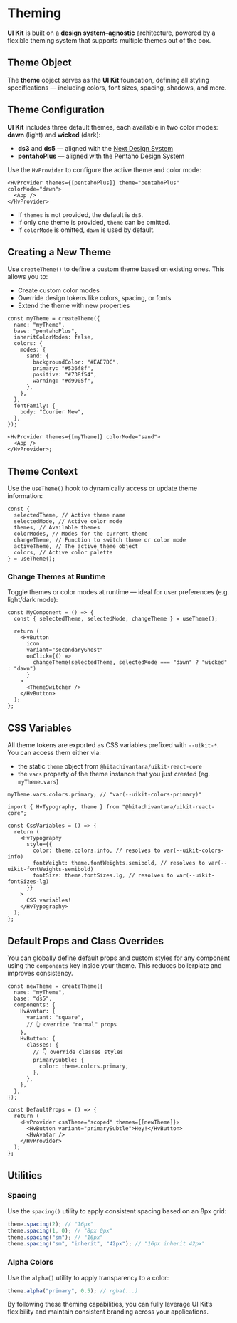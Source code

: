 # Theming

**UI Kit** is built on a **design system–agnostic** architecture, powered by a flexible theming system that supports multiple themes out of the box.

## Theme Object

The **theme** object serves as the **UI Kit** foundation, defining all styling specifications — including colors, font sizes, spacing, shadows, and more.

## Theme Configuration

**UI Kit** includes three default themes, each available in two color modes: **dawn** (light) and **wicked** (dark):

- **ds3** and **ds5** — aligned with the [Next Design System](https://designsystem.hitachi.com)
- **pentahoPlus** — aligned with the Pentaho Design System

Use the `HvProvider` to configure the active theme and color mode:

```tsx
<HvProvider themes={[pentahoPlus]} theme="pentahoPlus" colorMode="dawn">
  <App />
</HvProvider>
```

- If `themes` is not provided, the default is `ds5`.
- If only one theme is provided, `theme` can be omitted.
- If `colorMode` is omitted, `dawn` is used by default.

## Creating a New Theme

Use `createTheme()` to define a custom theme based on existing ones. This allows you to:

- Create custom color modes
- Override design tokens like colors, spacing, or fonts
- Extend the theme with new properties

```tsx
const myTheme = createTheme({
  name: "myTheme",
  base: "pentahoPlus",
  inheritColorModes: false,
  colors: {
    modes: {
      sand: {
        backgroundColor: "#EAE7DC",
        primary: "#536f8f",
        positive: "#738f54",
        warning: "#d9905f",
      },
    },
  },
  fontFamily: {
    body: "Courier New",
  },
});

<HvProvider themes={[myTheme]} colorMode="sand">
  <App />
</HvProvider>;
```

## Theme Context

Use the `useTheme()` hook to dynamically access or update theme information:

```tsx
const {
  selectedTheme, // Active theme name
  selectedMode, // Active color mode
  themes, // Available themes
  colorModes, // Modes for the current theme
  changeTheme, // Function to switch theme or color mode
  activeTheme, // The active theme object
  colors, // Active color palette
} = useTheme();
```

### Change Themes at Runtime

Toggle themes or color modes at runtime — ideal for user preferences (e.g. light/dark mode):

```tsx
const MyComponent = () => {
  const { selectedTheme, selectedMode, changeTheme } = useTheme();

  return (
    <HvButton
      icon
      variant="secondaryGhost"
      onClick={() =>
        changeTheme(selectedTheme, selectedMode === "dawn" ? "wicked" : "dawn")
      }
    >
      <ThemeSwitcher />
    </HvButton>
  );
};
```

## CSS Variables

All theme tokens are exported as CSS variables prefixed with `--uikit-*`.
You can access them either via:

- the static `theme` object from `@hitachivantara/uikit-react-core`
- the `vars` property of the theme instance that you just created (eg. `myTheme.vars`)

```tsx
myTheme.vars.colors.primary; // "var(--uikit-colors-primary)"
```

```tsx
import { HvTypography, theme } from "@hitachivantara/uikit-react-core";

const CssVariables = () => {
  return (
    <HvTypography
      style={{
        color: theme.colors.info, // resolves to var(--uikit-colors-info)
        fontWeight: theme.fontWeights.semibold, // resolves to var(--uikit-fontWeights-semibold)
        fontSize: theme.fontSizes.lg, // resolves to var(--uikit-fontSizes-lg)
      }}
    >
      CSS variables!
    </HvTypography>
  );
};
```

## Default Props and Class Overrides

You can globally define default props and custom styles for any component using the `components` key inside your theme. This reduces boilerplate and improves consistency.

```tsx
const newTheme = createTheme({
  name: "myTheme",
  base: "ds5",
  components: {
    HvAvatar: {
      variant: "square",
      // 👆 override "normal" props
    },
    HvButton: {
      classes: {
        // 👇 override classes styles
        primarySubtle: {
          color: theme.colors.primary,
        },
      },
    },
  },
});

const DefaultProps = () => {
  return (
    <HvProvider cssTheme="scoped" themes={[newTheme]}>
      <HvButton variant="primarySubtle">Hey!</HvButton>
      <HvAvatar />
    </HvProvider>
  );
};
```

## Utilities

### Spacing

Use the `spacing()` utility to apply consistent spacing based on an 8px grid:

```ts
theme.spacing(2); // "16px"
theme.spacing(1, 0); // "8px 0px"
theme.spacing("sm"); // "16px"
theme.spacing("sm", "inherit", "42px"); // "16px inherit 42px"
```

### Alpha Colors

Use the `alpha()` utility to apply transparency to a color:

```ts
theme.alpha("primary", 0.5); // rgba(...)
```

By following these theming capabilities, you can fully leverage UI Kit’s flexibility and maintain consistent branding across your applications.
